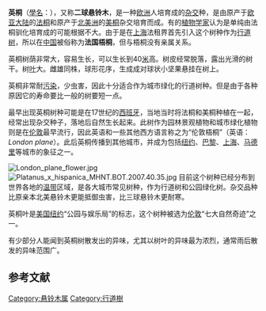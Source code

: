 {{主条目消歧义|'''法国梧桐'''重定向至此，关于法桐（三球悬铃木），请参见：[[法桐|法桐]]。}}
{{Speciesbox 
| name = 英桐
| image = PlatanusAcerifoliaTrunk.jpg
| image_width = 250px
| image_caption = 
| genus = Platanus
| species = {{hybrid}} acerifolia
| authority = [[Otto_von_Münchhausen|Münchhausen]]
| synonyms = 
*''Platanus orientalis'' var. ''acerifolia'' <small>Aiton <nowiki>[</nowiki>[[basionym|basionym]]<nowiki>]</nowiki></small>
*''Platanus × acerifolia'' f. ''pyramidalis'' <small>(Bolle ex Janko) C.K.Schneid.</small>
*''Platanus × acerifolia'' f. ''suttneri'' <small>(Jaennicke) C.K.Schneid.</small>
*''Platanus × acerifolia'' var. ''hispanica'' <small>auct. non Mill. ex Münchh., nom. dub.</small>
*''Platanus × acerifolia'' var. ''kelseyana'' <small>(Jaennicke) C.K.Schneid.</small>
*''Platanus × hispanica'' <small>auct. non Mill. ex Münchh., nom. dub.</small>
*''Platanus × hybrida'' <small>Brot.</small>
| synonyms_ref = <ref name="NOF Synonyms">[http://www.northernontarioflora.ca/chklst.cfm?speciesid=1004350 Synonymy - ''Platanus × acerifolia''.] Northern Ontario Plant Database. Accessed online: 9 January 2011.</ref>
}}

'''英桐'''（[[學名|學名]]：''{{lang|la|Platanus × acerifolia}}''），又称'''二球悬铃木'''，是一种[[欧洲|欧洲]]人培育成的[[杂交|杂交]]种，是由原产于[[欧亚大陆|欧亚大陆]]的[[法桐|法桐]]和原产于[[北美洲|北美洲]]的[[美桐|美桐]]杂交培育而成。有的[[植物学家|植物学家]]认为是单纯由法桐驯化培育成的可能根据不大。由于是在[[上海|上海]]法租界首先引入这个树种作为[[行道树|行道树]]，所以在[[中国|中国]]被俗称为'''法国梧桐'''，但与梧桐没有亲属关系。

英桐树荫非常大，容易生长，可以生长到40[[米_(单位)|米]]高。树皮经常脱落，露出光滑的树干。树[[叶|叶]]大。雌雄同株，球形花序，生成成对球状小坚果悬挂在树上。

英桐非常耐[[污染|污染]]，少虫害，因此十分适合作为城市绿化的行道树种。但是由于各种原因它的寿命要比一般的树要短一点。

最早出现英桐树种可能是在17世纪的[[西班牙|西班牙]]，当地当时将法桐和美桐种植在一起，经常出现杂交种子，落地后自然生长起来。此树作为园林景观植物和城市绿化植物则是在[[伦敦|伦敦]]最早流行，因此英语和一些其他西方语言称之为“伦敦梧桐”（英语：''London plane''）。此后英桐传播到其他城市，并成为包括[[纽约|纽约]]、[[巴黎|巴黎]]、[[上海|上海]]、[[马德里|马德里]]等城市的象征之一。

[[File:London_plane_flower.jpg|thumb]]
[[File:Platanus_x_hispanica_MHNT.BOT.2007.40.35.jpg|thumb]]
目前这个树种已经分布到世界各地的[[温带|温带]]区域，是各大城市常见树种，作为行道树和公园绿化树。杂交品种比原亲本北美悬铃木更能抵御虫害，比三球悬铃木更耐寒。

英桐叶是[[美国|美国]][[纽约|纽约]]“公园与娱乐局”的标志，这个树种被选为[[伦敦|伦敦]]“七大自然奇迹”之一。

有少部分人能闻到英桐树散发出的异味，尤其以树叶的异味最为浓烈，通常雨后散发的异味范围广。

== 参考文献 ==
{{reflist}}

{{commons|Platanus × acerifolia}}
{{Taxonbar|from=Q161374}}

[[Category:悬铃木属|Category:悬铃木属]]
[[Category:行道樹|Category:行道樹]]